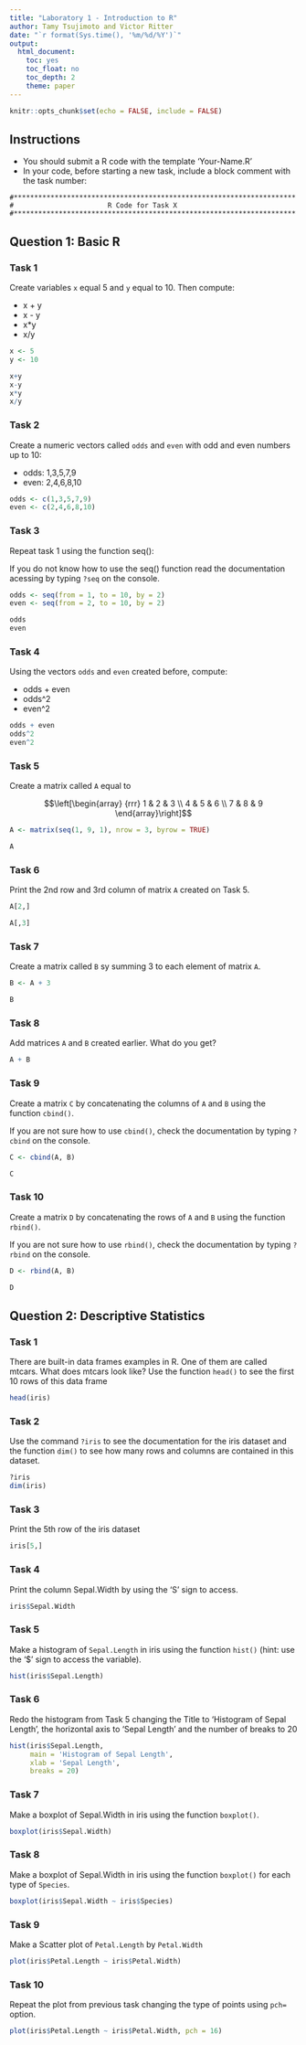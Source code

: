 ```yaml
---
title: "Laboratory 1 - Introduction to R"
author: Tamy Tsujimoto and Victor Ritter
date: "`r format(Sys.time(), '%m/%d/%Y')`"
output: 
  html_document:
    toc: yes
    toc_float: no
    toc_depth: 2
    theme: paper 
---
```


```r
knitr::opts_chunk$set(echo = FALSE, include = FALSE)
```

## Instructions

- You should submit a R code with the template 'Your-Name.R'
- In your code, before starting a new task, include a block comment with the task number:

```
#*********************************************************************
#                       R Code for Task X
#*********************************************************************
```

## Question 1: Basic R

### Task 1

Create variables `x` equal 5 and `y` equal to 10. Then compute:

- x + y
- x - y
- x*y
- x/y

```r

x <- 5
y <- 10

x+y
x-y
x*y
x/y

```

### Task 2

Create a numeric vectors called ```odds``` and ```even``` with odd and even numbers up to 10:

- odds: 1,3,5,7,9
- even: 2,4,6,8,10

```r

odds <- c(1,3,5,7,9)
even <- c(2,4,6,8,10)

```

### Task 3

Repeat task 1 using the function seq():

If you do not know how to use the seq() function read the documentation acessing by typing ```?seq``` on the console.

```r

odds <- seq(from = 1, to = 10, by = 2)
even <- seq(from = 2, to = 10, by = 2)

odds
even

```

### Task 4

Using the vectors `odds` and `even` created before, compute:

- odds + even
- odds^2
- even^2

```r

odds + even
odds^2
even^2

```


### Task 5

Create a matrix called `A` equal to

$$\left[\begin{array}
{rrr}
1 & 2 & 3 \\
4 & 5 & 6 \\
7 & 8 & 9
\end{array}\right]$$


```r

A <- matrix(seq(1, 9, 1), nrow = 3, byrow = TRUE)

A
```

### Task 6

Print the 2nd row and 3rd column of matrix `A` created on Task 5.

```r

A[2,]

A[,3]
```

### Task 7

Create a matrix called `B` sy summing 3 to each element of matrix `A`.

```r

B <- A + 3

B

```

### Task 8

Add matrices `A` and `B` created earlier. What do you get?

```r

A + B

```

### Task 9

Create a matrix `C` by concatenating the columns of `A` and `B` using the function `cbind()`.

If you are not sure how to use `cbind()`, check the documentation by typing `?cbind` on the console.

```r

C <- cbind(A, B)

C

```

### Task 10

Create a matrix `D` by concatenating the rows of `A` and `B` using the function `rbind()`.

If you are not sure how to use `rbind()`, check the documentation by typing `?rbind` on the console.

```r

D <- rbind(A, B)

D

```


## Question 2: Descriptive Statistics

### Task 1

There are built-in data frames examples in R. One of them are called mtcars. What does mtcars look like? Use the function `head()` to see the first 10 rows of this data frame

```r

head(iris)

```

### Task 2

Use the command `?iris` to see the documentation for the iris dataset and the function `dim()` to see how many rows and columns are contained in this dataset.

```r

?iris
dim(iris)

```

### Task 3

Print the 5th row of the iris dataset

```r

iris[5,]

```

### Task 4

Print the column Sepal.Width by using the 'S' sign to access.

```r

iris$Sepal.Width

```

### Task 5

Make a histogram of `Sepal.Length` in iris using the function `hist()` (hint: use the ‘$’ sign to access the variable).

```r

hist(iris$Sepal.Length)

```

### Task 6

Redo the histogram from Task 5 changing the Title to 'Histogram of Sepal Length', the horizontal axis to 'Sepal Length' and the number of breaks to 20

```r

hist(iris$Sepal.Length,
     main = 'Histogram of Sepal Length',
     xlab = 'Sepal Length',
     breaks = 20)

```

### Task 7

Make a boxplot of Sepal.Width in iris using the function `boxplot()`.

```r

boxplot(iris$Sepal.Width)

```

### Task 8

Make a boxplot of Sepal.Width in iris using the function `boxplot()` for each type of `Species`. 

```r

boxplot(iris$Sepal.Width ~ iris$Species)

```

### Task 9

Make a Scatter plot of `Petal.Length` by `Petal.Width`

```r

plot(iris$Petal.Length ~ iris$Petal.Width)

```

### Task 10

Repeat the plot from previous task changing the type of points using `pch=` option.

```r

plot(iris$Petal.Length ~ iris$Petal.Width, pch = 16)

```
